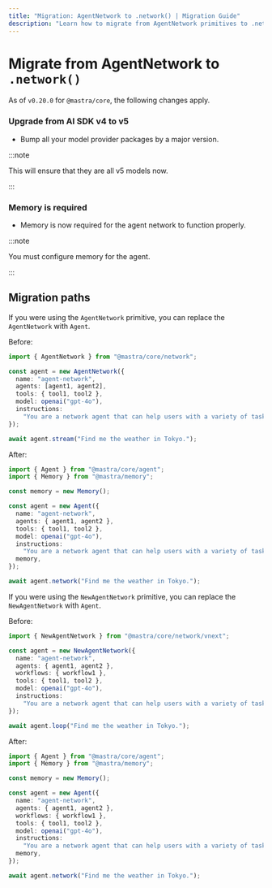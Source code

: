 ```yaml
---
title: "Migration: AgentNetwork to .network() | Migration Guide"
description: "Learn how to migrate from AgentNetwork primitives to .network() in Mastra."
---
```


# Migrate from AgentNetwork to `.network()`

As of `v0.20.0` for `@mastra/core`, the following changes apply.

### Upgrade from AI SDK v4 to v5

- Bump all your model provider packages by a major version.

:::note

This will ensure that they are all v5 models now.

:::

### Memory is required

- Memory is now required for the agent network to function properly.

:::note

You must configure memory for the agent.

:::

## Migration paths

If you were using the `AgentNetwork` primitive, you can replace the `AgentNetwork` with `Agent`.

Before:

```typescript
import { AgentNetwork } from "@mastra/core/network";

const agent = new AgentNetwork({
  name: "agent-network",
  agents: [agent1, agent2],
  tools: { tool1, tool2 },
  model: openai("gpt-4o"),
  instructions:
    "You are a network agent that can help users with a variety of tasks.",
});

await agent.stream("Find me the weather in Tokyo.");
```

After:

```typescript
import { Agent } from "@mastra/core/agent";
import { Memory } from "@mastra/memory";

const memory = new Memory();

const agent = new Agent({
  name: "agent-network",
  agents: { agent1, agent2 },
  tools: { tool1, tool2 },
  model: openai("gpt-4o"),
  instructions:
    "You are a network agent that can help users with a variety of tasks.",
  memory,
});

await agent.network("Find me the weather in Tokyo.");
```

If you were using the `NewAgentNetwork` primitive, you can replace the `NewAgentNetwork` with `Agent`.

Before:

```typescript
import { NewAgentNetwork } from "@mastra/core/network/vnext";

const agent = new NewAgentNetwork({
  name: "agent-network",
  agents: { agent1, agent2 },
  workflows: { workflow1 },
  tools: { tool1, tool2 },
  model: openai("gpt-4o"),
  instructions:
    "You are a network agent that can help users with a variety of tasks.",
});

await agent.loop("Find me the weather in Tokyo.");
```

After:

```typescript
import { Agent } from "@mastra/core/agent";
import { Memory } from "@mastra/memory";

const memory = new Memory();

const agent = new Agent({
  name: "agent-network",
  agents: { agent1, agent2 },
  workflows: { workflow1 },
  tools: { tool1, tool2 },
  model: openai("gpt-4o"),
  instructions:
    "You are a network agent that can help users with a variety of tasks.",
  memory,
});

await agent.network("Find me the weather in Tokyo.");
```
